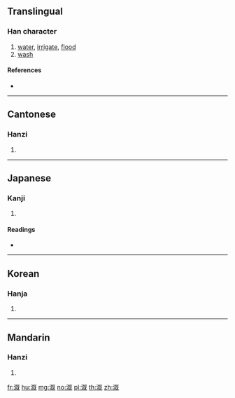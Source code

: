 {{also|漑}}
==Translingual==

===Han character===
{{Han char|rn=85|rad=水|as=09|sn=12|four=31114|canj=EAIU}}

# [[water]], [[irrigate]], [[flood]]
# [[wash]]

====References====
* {{Han ref|kx=0639.111|dj=1054.090|hdz=31689.050|uh=6E89|ud=28297|bh=B540|bd=46400}}

----

==Cantonese==

===Hanzi===
{{yue-hanzi|jyut=koi3|y=koi3}}

# {{defn|lang=yue|sort=水09}}

----

==Japanese==

===Kanji===
{{ja-kanji|grade=|rs=水09}}

# {{defn|lang=ja|sort=水09}}

====Readings====
* {{ja-readings|on=[[がい]] (gai), [[かい]] (kai)|kun=[[そそぐ]] (sosogu)}}

----

==Korean==

===Hanja===
{{ko-hanja|hangeul=개|eumhun=|rv=gae|mr=kae|y=kay}}

# {{defn|lang=ko|sort=水09}}

----

==Mandarin==

===Hanzi===
{{cmn-hanzi|pin=[[gài]] ([[gai4]]), [[xiè]] ([[xie4]])|wg=kai<sup>4</sup>, hsieh<sup>4</sup>}}

# {{defn|lang=cmn|sort=水09}}

[[fr:溉]]
[[hu:溉]]
[[mg:溉]]
[[no:溉]]
[[pl:溉]]
[[th:溉]]
[[zh:溉]]